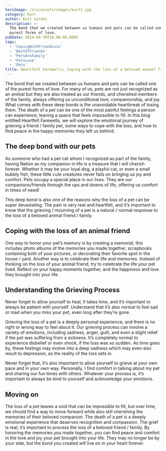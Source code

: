 ```yaml
---
heroImage: /src/assets/images/kurt1.jpg
category: Kurt
author: Kurt Sardes
description: >-
  The bond that we created between us humans and pets can be called one of the
  purest forms of love.
pubDate: 2024-08-30T16:00:00.000Z
tags:
  - 'CopingWithFriendLoss'
  - 'BestOfFriends'
  - 'PetsAreFamily'
  - 'PetsLove'
  - 'Pets'
title: Heartfelt Farewells; Coping with the loss of a beloved animal friend
---
```


The bond that we created between us humans and pets can be called one of the purest forms of love. For many of us, pets are not just recognized as an animal but they are also treated as our friends, and cherished members of the family, always offering us unconditional love, companionship, and joy. What comes with these deep bonds is the unavoidable heartbreak of losing them. The death of a pet can be one of the most painful feelings a person can experience, leaving a space that feels impossible to fill. In this blog entitled Heartfelt Farewells, we will explore the emotional journey of grieving a friend / family pet, some ways to cope with the loss, and how to find peace in the happy memories they left us behind.

## The deep bond with our pets

As someone who had a pet cat whom I recognized as part of the family, having Nation as my companion in life is a treasure that I will cherish forever. Whether it may be your loyal dog, a playful cat, or even a small bubbly fish, these little cute creatures never fails on bringing us joy and comfort. Pets occupy a special place in our lives. They are our companions/friends through the ups and downs of life, offering us comfort in times of need!

This deep bond is also one of the reasons why the loss of a pet can be super devastating. The pain is very real and heartfelt, and it’s important to know that the grieving / mourning of a pet is a natural / normal response to the loss of a beloved animal friend / family.

## Coping with the loss of an animal friend

One way to honor your pet’s memory is by creating a memorial; this includes photo albums of the memories you made together, scrapbooks containing both of your pictures, or decorating their favorite spot in the house / yard. Another way is to celebrate their life and memories. Instead of thinking on the loss of your animal friend, try to celebrate the life your pet lived. Reflect on your happy moments together, and the happiness and love they brought into your life.

## Understanding the Grieving Process

Never forget to allow yourself to heal, it takes time, and it’s important to always be patient with yourself. Understand that it’s also normal to feel sad or mad when you miss your pet, even long after they’re gone.

Grieving the loss of a pet is a deeply personal experience, and there is no right or wrong way to feel about it. Our grieving process can involve a variety of emotions, including sadness, anger, guilt, and even a slight relief if the pet was suffering from a sickness. It’s completely normal to experience disbelief or even shock, if the loss was so sudden. As time goes by, these feelings may evolve into a deep sadness which may even also result to depression, as the reality of the loss sets in.

Never forget that, it’s also important to allow yourself to grieve at your own pace and in your own way. Personally, I find comfort in talking about my pet and sharing our fun times with others. Whatever your process is, it’s important to always be kind to yourself and acknowledge your emotions.

## Moving on

The loss of a pet leaves a void that can be impossible to fill, but over time, we should find a way to move forward while also still cherishing the memories of their beloved companion. The death of a pet is a deeply emotional experience that deserves recognition and compassion. The grief is real, it’s important to process the loss of a beloved friend / family. By honoring the memories you made together, you can find peace and comfort in the love and joy your pet brought into your life. They may no longer be by your side, but the bond you created will live on in your heart forever.
